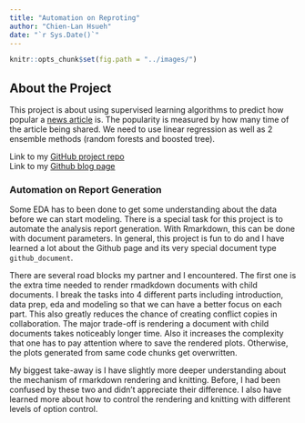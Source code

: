 ```yaml
---
title: "Automation on Reproting"
author: "Chien-Lan Hsueh"
date: "`r Sys.Date()`"
---
```


```r
knitr::opts_chunk$set(fig.path = "../images/")
```


## About the Project
This project is about using supervised learning algorithms to predict how popular a [news article](https://archive.ics.uci.edu/ml/datasets/Online+News+Popularity) is. The popularity is measured by how many time of the article being shared. We need to use linear regression as well as 2 ensemble methods (random forests and boosted tree). 

Link to my [GitHub project repo](https://chsueh2.github.io/ST558-Project2/)<br>
Link to my [Github blog page](https://chsueh2.github.io/)

### Automation on Report Generation

Some EDA has to been done to get some understanding about the data before we can start modeling. There is a special task for this project is to automate the analysis report generation. With Rmarkdown, this can be done with document parameters. In general, this project is fun to do and I have learned a lot about the Github page and its very special document type `github_document`.

There are several road blocks my partner and I encountered. The first one is the extra time needed to render rmadkdown documents with child documents. I break the tasks into 4 different parts including introduction, data prep, eda and modeling so that we can have a better focus on each part. This also greatly reduces the chance of creating conflict copies in collaboration. The major trade-off is rendering a document with child documents takes noticeably longer time. Also it increases the complexity that one has to pay attention where to save the rendered plots. Otherwise, the plots generated from same code chunks get overwritten.

My biggest take-away is I have slightly more deeper understanding about the mechanism of rmarkdown rendering and knitting. Before, I had been confused by these two and didn't appreciate their difference. I also have learned more about how to control the rendering and knitting with different levels of option control.

